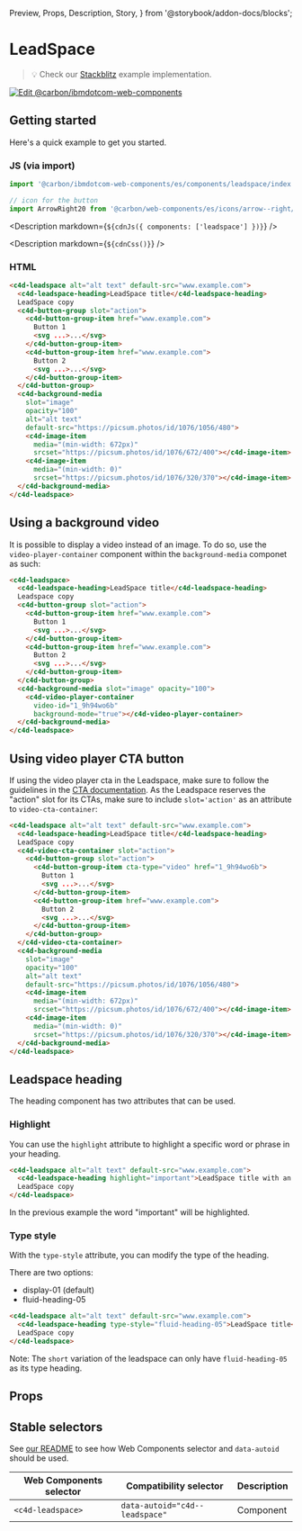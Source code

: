   Preview,
  Props,
  Description,
  Story,
} from '@storybook/addon-docs/blocks';

# LeadSpace

> 💡 Check our
> [Stackblitz](https://stackblitz.com/github/carbon-design-system/carbon-for-ibm-dotcom/tree/main/packages/web-components/examples/stackblitz/components/leadspace)
> example implementation.

[![Edit @carbon/ibmdotcom-web-components](https://developer.stackblitz.com/img/open_in_stackblitz.svg)](https://stackblitz.com/github/carbon-design-system/carbon-for-ibm-dotcom/tree/main/packages/web-components/examples/stackblitz/components/leadspace)

## Getting started

Here's a quick example to get you started.

### JS (via import)

```javascript
import '@carbon/ibmdotcom-web-components/es/components/leadspace/index.js';

// icon for the button
import ArrowRight20 from '@carbon/web-components/es/icons/arrow--right/20.js';
```

<Description markdown={`${cdnJs({ components: ['leadspace'] })}`} />

<Description markdown={`${cdnCss()}`} />

### HTML

```html
<c4d-leadspace alt="alt text" default-src="www.example.com">
  <c4d-leadspace-heading>LeadSpace title</c4d-leadspace-heading>
  LeadSpace copy
  <c4d-button-group slot="action">
    <c4d-button-group-item href="www.example.com">
      Button 1
      <svg ...>...</svg>
    </c4d-button-group-item>
    <c4d-button-group-item href="www.example.com">
      Button 2
      <svg ...>...</svg>
    </c4d-button-group-item>
  </c4d-button-group>
  <c4d-background-media
    slot="image"
    opacity="100"
    alt="alt text"
    default-src="https://picsum.photos/id/1076/1056/480">
    <c4d-image-item
      media="(min-width: 672px)"
      srcset="https://picsum.photos/id/1076/672/400"></c4d-image-item>
    <c4d-image-item
      media="(min-width: 0)"
      srcset="https://picsum.photos/id/1076/320/370"></c4d-image-item>
  </c4d-background-media>
</c4d-leadspace>
```

## Using a background video

It is possible to display a video instead of an image. To do so, use the
`video-player-container` component within the `background-media` componet as
such:

```html
<c4d-leadspace>
  <c4d-leadspace-heading>LeadSpace title</c4d-leadspace-heading>
  Leadspace copy
  <c4d-button-group slot="action">
    <c4d-button-group-item href="www.example.com">
      Button 1
      <svg ...>...</svg>
    </c4d-button-group-item>
    <c4d-button-group-item href="www.example.com">
      Button 2
      <svg ...>...</svg>
    </c4d-button-group-item>
  </c4d-button-group>
  <c4d-background-media slot="image" opacity="100">
    <c4d-video-player-container
      video-id="1_9h94wo6b"
      background-mode="true"></c4d-video-player-container>
  </c4d-background-media>
</c4d-leadspace>
```

## Using video player CTA button

If using the video player cta in the Leadspace, make sure to follow the
guidelines in the
[CTA documentation](/?path=/docs/components-cta--text#using-a-video-player). As
the Leadspace reserves the "action" slot for its CTAs, make sure to include
`slot='action'` as an attribute to `video-cta-container`:

```html
<c4d-leadspace alt="alt text" default-src="www.example.com">
  <c4d-leadspace-heading>LeadSpace title</c4d-leadspace-heading>
  LeadSpace copy
  <c4d-video-cta-container slot="action">
    <c4d-button-group slot="action">
      <c4d-button-group-item cta-type="video" href="1_9h94wo6b">
        Button 1
        <svg ...>...</svg>
      </c4d-button-group-item>
      <c4d-button-group-item href="www.example.com">
        Button 2
        <svg ...>...</svg>
      </c4d-button-group-item>
    </c4d-button-group>
  </c4d-video-cta-container>
  <c4d-background-media
    slot="image"
    opacity="100"
    alt="alt text"
    default-src="https://picsum.photos/id/1076/1056/480">
    <c4d-image-item
      media="(min-width: 672px)"
      srcset="https://picsum.photos/id/1076/672/400"></c4d-image-item>
    <c4d-image-item
      media="(min-width: 0)"
      srcset="https://picsum.photos/id/1076/320/370"></c4d-image-item>
  </c4d-background-media>
</c4d-leadspace>
```

## Leadspace heading

The heading component has two attributes that can be used.

### Highlight
You can use the `highlight` attribute to highlight a specific word or phrase in your heading.

```html
<c4d-leadspace alt="alt text" default-src="www.example.com">
  <c4d-leadspace-heading highlight="important">LeadSpace title with an important word</c4d-leadspace-heading>
  LeadSpace copy
</c4d-leadspace>
```

In the previous example the word "important" will be highlighted.

### Type style

With the `type-style` attribute, you can modify the type of the heading.

There are two options:
* display-01 (default)
* fluid-heading-05

```html
<c4d-leadspace alt="alt text" default-src="www.example.com">
  <c4d-leadspace-heading type-style="fluid-heading-05">LeadSpace title</c4d-leadspace-heading>
  LeadSpace copy
</c4d-leadspace>
```

Note: The `short` variation of the leadspace can only have `fluid-heading-05` as its type heading.

## Props

<Props of="c4d-leadspace" />

## Stable selectors

See
[our README](https://github.com/carbon-design-system/carbon-for-ibm-dotcom/tree/main/packages/web-components#stable-selectors-for-analytics-and-integratione2e-testing-in-web-components)
to see how Web Components selector and `data-autoid` should be used.

| Web Components selector | Compatibility selector         | Description |
| ----------------------- | ------------------------------ | ----------- |
| `<c4d-leadspace>`       | `data-autoid="c4d--leadspace"` | Component   |

<Description markdown={contributing} />
